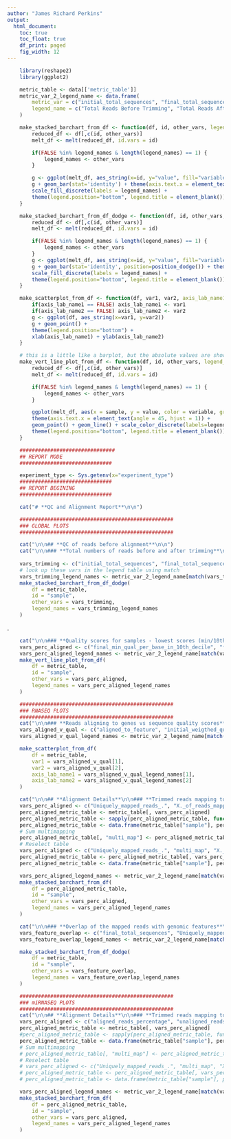 ```yaml
---
author: "James Richard Perkins"
output:
  html_document:
    toc: true
    toc_float: true
    df_print: paged
    fig_width: 12
---
```


<style>
    body .main-container {
        max-width: 90%;
    }
</style>

```r
	library(reshape2)
	library(ggplot2)

	metric_table <- data[['metric_table']]
	metric_var_2_legend_name <- data.frame(
		metric_var = c("initial_total_sequences", "final_total_sequences", "Uniquely_mapped_reads_.", "multi_map", "X._of_reads_mapped_to_multiple_loci", "X._of_reads_mapped_to_too_many_loci", "X._of_reads_unmapped._too_short", "X._of_reads_unmapped._other", "Uniquely_mapped_reads_number", "aligned_to_feature", "initial_weigthed_qual_per_sequence", "number_duplicatedreads.estimated.", "final_mean_qual_per_base", "final_min_qual_per_base_in_10th_decile", "final_min_qual_per_base_in_lower_quartile", "final_weigthed_qual_per_sequence", "aligned_reads_percentage", "unaligned_reads_percentage", "multimapping_filtered_percentage"),
		legend_name = c("Total Reads Before Trimming", "Total Reads After Trimming", "Unique Map %", "Multi-mapping %", "Multi Map %", "Multi Map-too many %", "Unmapped: Too Short %", "Unmapped: Other %", "Unique Map", "Aligned to Genomic Feature", "Weighted Sequence Quality Before Trimming", "Estimated Duplicated Reads", "Average Base Quality", "Min Qual per Base (Tenth Decile)", "Min Qual per Base (Lower Quartile)", "Weighted Sequence Quality", "Aligned reads %", "Unaligned reads %", "Reads supressed by multimapping %" )
	)

	make_stacked_barchart_from_df <- function(df, id, other_vars, legend_names=FALSE) {
		reduced_df <- df[,c(id, other_vars)]
		melt_df <- melt(reduced_df, id.vars = id)

		if(FALSE %in% legend_names & length(legend_names) == 1) {
			legend_names <- other_vars
		}

		g <- ggplot(melt_df, aes_string(x=id, y="value", fill="variable"))
		g + geom_bar(stat='identity') + theme(axis.text.x = element_text(angle = 45, hjust = 1)) +
		scale_fill_discrete(labels = legend_names) +
		theme(legend.position="bottom", legend.title = element_blank())
	}

	make_stacked_barchart_from_df_dodge <- function(df, id, other_vars, legend_names=FALSE) {
		reduced_df <- df[,c(id, other_vars)]
		melt_df <- melt(reduced_df, id.vars = id)

		if(FALSE %in% legend_names & length(legend_names) == 1) {
			legend_names <- other_vars
		}
		g <- ggplot(melt_df, aes_string(x=id, y="value", fill="variable"))
		g + geom_bar(stat='identity', position=position_dodge()) + theme(axis.text.x = element_text(angle = 45, hjust = 1)) +
		scale_fill_discrete(labels = legend_names) +
		theme(legend.position="bottom", legend.title = element_blank())
	}

	make_scatterplot_from_df <- function(df, var1, var2, axis_lab_name1=FALSE, axis_lab_name2=FALSE) {
		if(axis_lab_name1 == FALSE) axis_lab_name1 <- var1
		if(axis_lab_name2 == FALSE) axis_lab_name2 <- var2
		g <- ggplot(df, aes_string(x=var1, y=var2))
		g + geom_point() +
		theme(legend.position="bottom") +
		xlab(axis_lab_name1) + ylab(axis_lab_name2)
	}

	# this is a little like a barplot, but the absolute values are shown, with a line connecting them.
	make_vert_line_plot_from_df <- function(df, id, other_vars, legend_names=FALSE){
		reduced_df <- df[,c(id, other_vars)]
		melt_df <- melt(reduced_df, id.vars = id)

		if(FALSE %in% legend_names & length(legend_names) == 1) {
			legend_names <- other_vars
		}

		ggplot(melt_df, aes(x = sample, y = value, color = variable, group = variable)) + 
		theme(axis.text.x = element_text(angle = 45, hjust = 1)) +
     	geom_point() + geom_line() + scale_color_discrete(labels=legend_names) +
		theme(legend.position="bottom", legend.title = element_blank())
	}

	###############################
	## REPORT MODE
	##############################

	experiment_type <- Sys.getenv(x="experiment_type")
	##############################
	## REPORT BEGINING
	##############################

	cat("# **QC and Alignment Report**\n\n")
```



```r
	##################################################
	###	GLOBAL PLOTS
	##################################################

	cat("\n\n## **QC of reads before alignment**\n\n")
	cat("\n\n### **Total numbers of reads before and after trimming**\n\n")
	
	vars_trimming <- c("initial_total_sequences", "final_total_sequences")
	# look up these vars in the legend table using match
	vars_trimming_legend_names <- metric_var_2_legend_name[match(vars_trimming, metric_var_2_legend_name$metric_var), "legend_name" ]
	make_stacked_barchart_from_df_dodge(
		df = metric_table, 
        id = "sample", 
        other_vars = vars_trimming,
        legend_names = vars_trimming_legend_names
    )
```

.
```r
	cat("\n\n### **Quality scores for samples - lowest scores (min/10th decile) and weighted average**\n\nThe weighted average is the weighted average  quality score per sequence. Other scores represent the minimum (10th percentile) score and average score per base")
	vars_perc_aligned <- c("final_min_qual_per_base_in_10th_decile", "final_min_qual_per_base_in_lower_quartile", "final_mean_qual_per_base", "final_weigthed_qual_per_sequence")
	vars_perc_aligned_legend_names <- metric_var_2_legend_name[match(vars_perc_aligned, metric_var_2_legend_name$metric_var), "legend_name" ]
	make_vert_line_plot_from_df(
		df = metric_table, 
		id = "sample", 
		other_vars = vars_perc_aligned,
		legend_names = vars_perc_aligned_legend_names
	)
```


```r
	##################################################
	###	RNASEQ PLOTS
	##################################################
	cat("\n\n### **Reads aligning to genes vs sequence quality scores**\n\nHere we plot the number of reads aligning to genomic features against the sequence quality scores")
	vars_aligned_v_qual <- c("aligned_to_feature", "initial_weigthed_qual_per_sequence")
	vars_aligned_v_qual_legend_names <- metric_var_2_legend_name[match(vars_aligned_v_qual, metric_var_2_legend_name$metric_var), "legend_name" ]

    make_scatterplot_from_df(
		df = metric_table,
		var1 = vars_aligned_v_qual[1],
		var2 = vars_aligned_v_qual[2],
		axis_lab_name1 = vars_aligned_v_qual_legend_names[1],
		axis_lab_name2 = vars_aligned_v_qual_legend_names[2]
	)
```



```r
	cat("\n\n## **Alignment Details**\n\n### **Trimmed reads mapping to the genome uniquely, non-uniquely, and not at all**\n\n")
	vars_perc_aligned <- c("Uniquely_mapped_reads_.", "X._of_reads_mapped_to_multiple_loci", "X._of_reads_mapped_to_too_many_loci", "X._of_reads_unmapped._too_short", "X._of_reads_unmapped._other")
	perc_aligned_metric_table <- metric_table[, vars_perc_aligned]
	perc_aligned_metric_table <- sapply(perc_aligned_metric_table, function(x) as.numeric(gsub("\\%", "", x)))
	perc_aligned_metric_table <- data.frame(metric_table["sample"], perc_aligned_metric_table)
	# Sum multimapping
	perc_aligned_metric_table[, "multi_map"] <- perc_aligned_metric_table[,"X._of_reads_mapped_to_multiple_loci"] + perc_aligned_metric_table[,"X._of_reads_mapped_to_too_many_loci"]
	# Reselect table
	vars_perc_aligned <- c("Uniquely_mapped_reads_.", "multi_map", "X._of_reads_unmapped._too_short", "X._of_reads_unmapped._other")
	perc_aligned_metric_table <- perc_aligned_metric_table[, vars_perc_aligned]
	perc_aligned_metric_table <- data.frame(metric_table["sample"], perc_aligned_metric_table)

    vars_perc_aligned_legend_names <- metric_var_2_legend_name[match(vars_perc_aligned, metric_var_2_legend_name$metric_var), "legend_name" ]
    make_stacked_barchart_from_df(
		df = perc_aligned_metric_table, 
        id = "sample", 
        other_vars = vars_perc_aligned,
        legend_names = vars_perc_aligned_legend_names
    )
```


```r
	cat("\n\n### **Overlap of the mapped reads with genomic features**\n\n")
	vars_feature_overlap <- c("final_total_sequences", "Uniquely_mapped_reads_number", "aligned_to_feature")
	vars_feature_overlap_legend_names <- metric_var_2_legend_name[match(vars_feature_overlap, metric_var_2_legend_name$metric_var), "legend_name" ]

    make_stacked_barchart_from_df_dodge(
		df = metric_table, 
        id = "sample", 
        other_vars = vars_feature_overlap,
        legend_names = vars_feature_overlap_legend_names
    )
```

```r
	##################################################
	###	miRNASEQ PLOTS
	##################################################
	cat("\n\n## **Alignment Details**\n\n### **Trimmed reads mapping to the genome almost once, reads mapping suppresed by multimapping threshold, and not mapped at all**\n\n")
	vars_perc_aligned <- c("aligned_reads_percentage", "unaligned_reads_percentage", "multimapping_filtered_percentage")
	perc_aligned_metric_table <- metric_table[, vars_perc_aligned]
	#perc_aligned_metric_table <- sapply(perc_aligned_metric_table, function(x) as.numeric(gsub("\\%", "", x)))
	perc_aligned_metric_table <- data.frame(metric_table["sample"], perc_aligned_metric_table)
	# Sum multimapping
	# perc_aligned_metric_table[, "multi_map"] <- perc_aligned_metric_table[,"X._of_reads_mapped_to_multiple_loci"] + perc_aligned_metric_table[,"X._of_reads_mapped_to_too_many_loci"]
	# Reselect table
	# vars_perc_aligned <- c("Uniquely_mapped_reads_.", "multi_map", "X._of_reads_unmapped._too_short", "X._of_reads_unmapped._other")
	# perc_aligned_metric_table <- perc_aligned_metric_table[, vars_perc_aligned]
	# perc_aligned_metric_table <- data.frame(metric_table["sample"], perc_aligned_metric_table)

    vars_perc_aligned_legend_names <- metric_var_2_legend_name[match(vars_perc_aligned, metric_var_2_legend_name$metric_var), "legend_name" ]
    make_stacked_barchart_from_df(
		df = perc_aligned_metric_table, 
        id = "sample", 
        other_vars = vars_perc_aligned,
        legend_names = vars_perc_aligned_legend_names
    )
```
